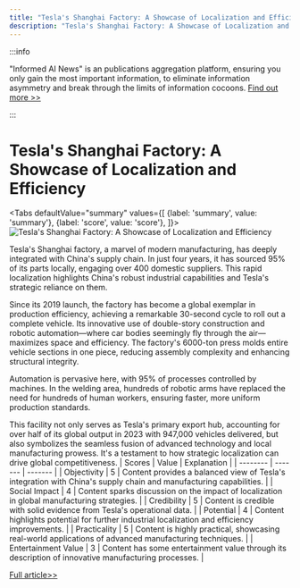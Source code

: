 ```yaml
---
title: "Tesla's Shanghai Factory: A Showcase of Localization and Efficiency"
description: "Tesla's Shanghai Factory: A Showcase of Localization and Efficiency"
---
```



:::info

"Informed AI News" is an publications aggregation platform, ensuring you only gain the most important information, to eliminate information asymmetry and break through the limits of information cocoons.  [Find out more >>](/)

:::

# Tesla's Shanghai Factory: A Showcase of Localization and Efficiency


<Tabs
	defaultValue="summary"
	values={[
	{label: 'summary', value: 'summary'},
	{label: 'score', value: 'score'},
]}>
<TabItem value="summary">
<img
  src="https://image.informedainews.com/2024/06/06/Ar-wYl-1717676014-0.jpg"
  alt="Tesla's Shanghai Factory: A Showcase of Localization and Efficiency"
/>



Tesla's Shanghai factory, a marvel of modern manufacturing, has deeply integrated with China's supply chain. In just four years, it has sourced 95% of its parts locally, engaging over 400 domestic suppliers. This rapid localization highlights China's robust industrial capabilities and Tesla's strategic reliance on them.

Since its 2019 launch, the factory has become a global exemplar in production efficiency, achieving a remarkable 30-second cycle to roll out a complete vehicle. Its innovative use of double-story construction and robotic automation—where car bodies seemingly fly through the air—maximizes space and efficiency. The factory's 6000-ton press molds entire vehicle sections in one piece, reducing assembly complexity and enhancing structural integrity.

Automation is pervasive here, with 95% of processes controlled by machines. In the welding area, hundreds of robotic arms have replaced the need for hundreds of human workers, ensuring faster, more uniform production standards.

This facility not only serves as Tesla's primary export hub, accounting for over half of its global output in 2023 with 947,000 vehicles delivered, but also symbolizes the seamless fusion of advanced technology and local manufacturing prowess. It's a testament to how strategic localization can drive global competitiveness.
</TabItem>
<TabItem value="score">
	| Scores     | Value   | Explanation |
	| -------- | ------- | ------- |
	| Objectivity  | 5    | Content provides a balanced view of Tesla's integration with China's supply chain and manufacturing capabilities.    |
	| Social Impact | 4     | Content sparks discussion on the impact of localization in global manufacturing strategies.    |
	| Credibility    | 5    | Content is credible with solid evidence from Tesla's operational data.    |
	| Potential    | 4    | Content highlights potential for further industrial localization and efficiency improvements.    |
	| Practicality    | 5    | Content is highly practical, showcasing real-world applications of advanced manufacturing techniques.    |
	| Entertainment Value    | 3    | Content has some entertainment value through its description of innovative manufacturing processes.    |
</TabItem>
</Tabs>

[Full article>>](https://www.cnbeta.com.tw/articles/tech/1433695.htm)
